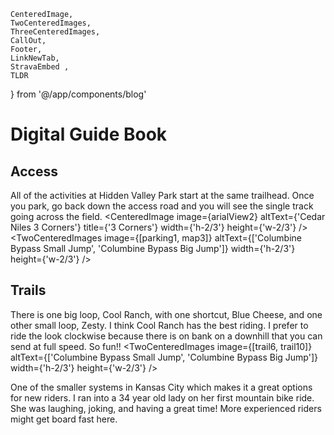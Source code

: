     CenteredImage, 
    TwoCenteredImages, 
    ThreeCenteredImages, 
    CallOut,
    Footer, 
    LinkNewTab, 
    StravaEmbed ,
    TLDR
} from '@/app/components/blog'



# Digital Guide Book
<TLDR
text='Hidden Valley Park is a great place for new riders. All of the trails are easy and the entire system can easily be ridden in about 30 minutes. This is not a "Musty Ride" for the experienced crowd.'
/>

## Access
All of the activities at Hidden Valley Park start at the same trailhead. Once you park, go back down the access road and you will see the single track going across the field.
<CenteredImage image={arialView2} altText={'Cedar Niles 3 Corners'} title={'3 Corners'} width={'h-2/3'} height={'w-2/3'} />
<TwoCenteredImages image={[parking1, map3]} altText={['Columbine Bypass Small Jump', 'Columbine Bypass Big Jump']} width={'h-2/3'} height={'w-2/3'} />

## Trails
There is one big loop, Cool Ranch, with one shortcut, Blue Cheese, and one other small loop, Zesty. I think Cool Ranch has the best riding. I prefer to ride the look clockwise because there is on bank on a downhill that you can send at full speed. So fun!!
<TwoCenteredImages image={[trail6, trail10]} altText={['Columbine Bypass Small Jump', 'Columbine Bypass Big Jump']} width={'h-2/3'} height={'w-2/3'} />

One of the smaller systems in Kansas City which makes it a great options for new riders. I ran into a 34 year old lady on her first mountain bike ride. She was laughing, joking, and having a great time! More experienced riders might get board fast here.
